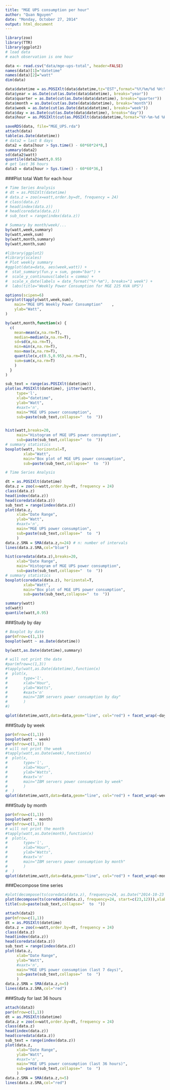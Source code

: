 ```yaml
---
title: "MGE UPS consumption per hour"
author: "Quan Nguyen"
date: "Monday, October 27, 2014"
output: html_document
---
```

```r
library(zoo)
library(TTR)
library(ggplot2)
# load data
# each observation is one hour

data <- read.csv("data/mge-ups-total", header=FALSE)
names(data)[1]="datetime"
names(data)[2]="watt"
dim(data)

data$datetime = as.POSIXlt(data$datetime,tz="EST",format="%Y/%m/%d %H:%M:%S")
data$year = as.Date(cut(as.Date(data$datetime), breaks="year"))
data$quarter = as.Date(cut(as.Date(data$datetime), breaks="quarter"))
data$month = as.Date(cut(as.Date(data$datetime), breaks="month"))
data$week = as.Date(cut(as.Date(data$datetime), breaks="week"))
data$day = as.Date(cut(as.Date(data$datetime), breaks="day"))
data$hour = as.POSIXlt(cut(as.POSIXlt(data$datetime,format="%Y-%m-%d %H:%M:%S"), breaks="hour"), tz="EST", format="%Y-%m-%d %H:%M:%S")

saveRDS(data, file="MGE_UPS.rda")
attach(data)
table(as.Date(datetime))
# data2 = last 8 days
data2 = data[hour > Sys.time() - 60*60*24*8,]
summary(data2)
sd(data2$watt)
quantile(data2$watt,0.95)
# get last 36 hours
data3 = data[hour > Sys.time() - 60*60*36,]
```

###Plot total Watt for each hour

``` r
# Time Series Analysis
# dt = as.POSIXlt(datetime)
# data.z = zoo(x=watt,order.by=dt, frequency = 24)
# class(data.z)
# head(index(data.z))
# head(coredata(data.z))
# sub_text = range(index(data.z))

# Summary by month/week/...
by(watt,week,summary)
by(watt,week,sum)
by(watt,month,summary)
by(watt,month,sum)

#library(ggplot2)
#library(scales)
# Plot weekly summary
#ggplot(data=data, aes(week,watt)) +
#  stat_summary(fun.y = sum, geom="bar") +
#  scale_y_continuous(labels = comma) +
#  scale_x_date(labels = date_format("%Y-%m"), breaks="1 week") +
#  labs(title="Weekly Power Consumption for MGE 225 KVA UPS")

options(scipen=6)
barplot(tapply(watt,week,sum),
    main="MGE UPS Weekly Power Consumption"    ,
    ylab="Watt",
)

by(watt,month,function(x) {
  c(
    mean=mean(x,na.rm=T), 
    median=median(x,na.rm=T),
    sd=sd(x,na.rm=T), 
    min=min(x,na.rm=T),
    max=max(x,na.rm=T), 
    quantile(x,c(0.5,0.95),na.rm=T),
    sum=sum(x,na.rm=T)
    )
  }
)
```


``` r
sub_text = range(as.POSIXlt(datetime))
plot(as.POSIXlt(datetime), jitter(watt),
     type='l',
     xlab="datetime",
     ylab="Watt",
     #xaxt='n',
     main="MGE UPS power consumption", 
     sub=paste(sub_text,collapse="  to  "))


hist(watt,breaks=20,
     main="Histogram of MGE UPS power consumption", 
     sub=paste(sub_text,collapse="  to  "))
# summary statistics
boxplot(watt, horizontal=T,
        xlab="Watt",
        main="Box plot of MGE UPS power consumption", 
        sub=paste(sub_text,collapse="  to  "))
```

``` r
# Time Series Analysis

dt = as.POSIXlt(datetime)
data.z = zoo(x=watt,order.by=dt, frequency = 24)
class(data.z)
head(index(data.z))
head(coredata(data.z))
sub_text = range(index(data.z))
plot(data.z,
     xlab="Date Range",
     ylab="Watt",
     #xaxt='n',
     main="MGE UPS power consumption", 
     sub=paste(sub_text,collapse="  to  ")
     )
data.z.SMA = SMA(data.z,n=24) # n: number of intervals
lines(data.z.SMA,col="blue")

hist(coredata(data.z),breaks=20,
     xlab="Date Range",
     main="Histogram of MGE UPS power consumption", 
     sub=paste(sub_text,collapse="  to  "))
# summary statistics
boxplot(coredata(data.z), horizontal=T,
        xlab="Watt",
        main="Box plot of MGE UPS power consumption", 
        sub=paste(sub_text,collapse="  to  "))

summary(watt)
sd(watt)
quantile(watt,0.95)
```

###Study by day

```r
# Boxplot by date
par(mfrow=c(1,1))
boxplot(watt ~ as.Date(datetime))

by(watt,as.Date(datetime),summary)

# will not print the date 
#par(mfrow=c(1,3))
#tapply(watt,as.Date(datetime),function(x)
#  plot(x,
#       type='l',
#       xlab="Hour",
#       ylab="Watts",
#       #xaxt='n'
#       main="IBM servers power consumption by day"
#       )
#)

qplot(datetime,watt,data=data,geom="line", col="red") + facet_wrap(~day, scales='free_x', ncol=7)
```

###Study by week

```r
par(mfrow=c(1,1))
boxplot(watt ~ week)
par(mfrow=c(1,3))
# will not print the week
#tapply(watt,as.Date(week),function(x) 
#  plot(x,
#       type='l',
#       xlab="Hour",
#       ylab="Watts",
#       #xaxt='n'
#       main="IBM servers power consumption by week"
#       )
#  )
qplot(datetime,watt,data=data,geom="line", col="red") + facet_wrap(~week, scales='free_x', ncol=4)
```

###Study by month

```r
par(mfrow=c(1,1))
boxplot(watt ~ month)
par(mfrow=c(1,3))
# will not print the month
#tapply(watt,as.Date(month),function(x) 
#  plot(x,
#       type='l',
#       xlab="Hour",
#       ylab="Watts",
#       #xaxt='n'
#       main="IBM servers power consumption by month"
#       )
#  )
qplot(datetime,watt,data=data,geom="line", col="red") + facet_wrap(~month, scales='free_x', ncol=1)

```
###Decompose time series

``` r
#plot(decompose(ts(coredata(data.z), frequency=24, as.Date("2014-10-23 12:30"))),xlab="Day")
plot(decompose(ts(coredata(data.z), frequency=24, start=c(23,12))),xlab="Day") # frequency -> 24 intervals
title(sub=paste(sub_text,collapse="  to  "))
```

```r
attach(data2)
par(mfrow=c(1,1))
dt = as.POSIXlt(datetime)
data.z = zoo(x=watt,order.by=dt, frequency = 24)
class(data.z)
head(index(data.z))
head(coredata(data.z))
sub_text = range(index(data.z))
plot(data.z,
     xlab="Date Range",
     ylab="Watt",
     #xaxt='n',
     main="MGE UPS power consumption (last 7 days)",
     sub=paste(sub_text,collapse="  to  ")
     )
data.z.SMA = SMA(data.z,n=5)
lines(data.z.SMA,col="red")
```

###Study for last 36 hours

```r
attach(data3)
par(mfrow=c(1,1))
dt = as.POSIXlt(datetime)
data.z = zoo(x=watt,order.by=dt, frequency = 24)
class(data.z)
head(index(data.z))
head(coredata(data.z))
sub_text = range(index(data.z))
plot(data.z,
     xlab="Date Range",
     ylab="Watt",
     #xaxt='n',
     main="MGE UPS power consumption (last 36 hours)", 
     sub=paste(sub_text,collapse="  to  ")
     )
data.z.SMA = SMA(data.z,n=5)
lines(data.z.SMA,col="red")
```


